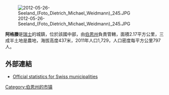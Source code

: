 [[Image:2012-05-26-Seeland_(Foto_Dietrich_Michael_Weidmann)_245.JPG|right]]

'''阿格滕'''是[[瑞士|瑞士]]的城鎮，位於該國中部，由[[伯恩州|伯恩州]]負責管轄，面積2.17平方公里，三成半土地是農地，海拔高度437米，2011年人口1,729，人口密度每平方公里797人。

==外部連結==
*[https://web.archive.org/web/20060619170324/http://www.bfs.admin.ch/bfs/portal/de/index/regionen/regionalportraets/gemeindesuche.html Official statistics for Swiss municipalities] {{de icon}}

{{Switzerland-geo-stub}}
[[Category:伯恩州的市镇|Category:伯恩州的市镇]]